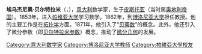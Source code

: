 {{unreferenced|time=2014-12-06T20:37:01+00:00}}
{{Infobox scientist
| name             = 埃烏傑尼奧·貝爾特拉米<br>Eugenio Beltrami
| image            = Beltrami.jpg
| image_size       = 170px
| caption          = 
| birth_date       = {{birth date|1835|11|16|df=y}} 
| birth_place      = {{flag|Austrian Empire}}[[倫巴底|倫巴底]][[克雷莫納|克雷莫納]]
| death_date       = {{death date and age|1900|2|18|1835|11|16|df=y}}
| death_place      = {{flag|Kingdom of Italy}}[[羅馬|羅馬]]
| residence        = [[義大利|義大利]]
| nationality      = [[義大利|義大利]]
| alma_mater       = [[帕維亞大學|帕維亞大學]]
| field            = [[數學|數學]] 
| work_institution = [[波隆那大學|波隆那大學]]<br>[[比薩大學|比薩大學]]<br>[[羅馬大學|羅馬大學]]
}}
'''埃乌杰尼奥·贝尔特拉米'''（{{lang-it|Eugenio Beltrami}}，{{bd|1835年|11月16日|1900年|2月18日|catIdx=B}}），[[意大利|意大利]]数学家，生于[[皮斯托亚|皮斯托亚]]（当时属[[奥地利帝国|奥地利帝国]]）。1853年，进入[[帕维亚大学|帕维亚大学]]学习数学。1862年，到[[博洛尼亚大学|博洛尼亚大学]]担任教授。他的主要工作是在[[拓扑学|拓扑学]]方面。1871年，他引入了“[[贝蒂数|贝蒂数]]”的概念。此外，他还引入了微分参数（即[[贝尔特拉米参数|贝尔特拉米参数]]）概念，推动了[[微分几何|微分几何]]的发展。

{{Authority control}}
[[Category:意大利数学家|Category:意大利数学家]]
[[Category:博洛尼亚大学教师|Category:博洛尼亚大学教师]]
[[Category:帕維亞大學校友|Category:帕維亞大學校友]]